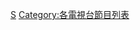 {{Navbox
| name      = 日舞頻道電視節目
| title     = {{link-en|日舞頻道|SundanceTV}}原創節目
| bodyclass = hlist
| state     = {{{state<includeonly>|autocollapse</includeonly>}}}

| group1 = 過去節目
| list1 = 
* {{link-en|場景剖析|Anatomy of a Scene}}{{small|（2001）}}
* {{link-en|巴比倫 (電視劇)|Babylon (TV series)|巴比倫}}{{small|（2015）}}
* {{link-en|強尼·威爾|Johnny Weir|做自己}}{{small|（2009）}}
* {{link-en|小星球大思路|Big Ideas for a Small Planet}}{{small|（2007–09）}}
* {{link-en|瓦城 (電視節目)|Brick City (TV series)|瓦城}}{{small|（2009–11）}}
* {{link-en|卡洛斯 (迷你劇)|Carlos (miniseries)|卡洛斯}}{{small|（2010）}}
* {{link-en|天賦異人|Cleverman}}{{small|（2016–17）}}
* {{link-en|德國83年|Deutschland 83}}{{small|（2015）}}
* {{link-en|夢想校園|Dream School}}{{small|（2013–14）}}
* {{link-en|兄弟同心|Hap and Leonard (TV series)}}{{small|（2016–18）}}
* {{link-en|我的同志麻吉|Girls Who Like Boys Who Like Boys}}{{small|（2010–12）}}
* {{link-en|榮耀之女|The Honourable Woman}}{{small|（2014）}}
* {{link-en|羞愧會議|The Mortified Sessions}}{{small|（2011–12）}}
* {{link-en|舞出新生|Push Girls}}{{small|（2012–13）}}
* [[矯正人生]]{{small|（2013–16）}}
* {{link-en|紅番血路|The Red Road (TV series)}}{{small|（2014–15）}}
* {{link-en|長夜難眠|Restless (2012 miniseries)|Restless}}{{small|（2012）}}
* {{link-en|艾維斯·卡斯提洛談音樂|Spectacle: Elvis Costello with...}}{{small|（2008–10）}}
* {{link-en|編劇高峰會|The Writers' Room}}{{small|（2013–2014）}}

| group2 = 現正播映
| list2 =
* {{le|好萊塢報導小跟班|Close Up with The Hollywood Reporter}}{{small|（2014–）}}
* [[婚情咨商]]{{small|（2019–）}}

|group3 = 即將播映
|list3 =

}}<noinclude>
{{collapsible option}}
{{美國電視網節目}}

[[Category:美国电视节目导航模板|S]]
[[Category:各電視台節目列表]]
</noinclude>